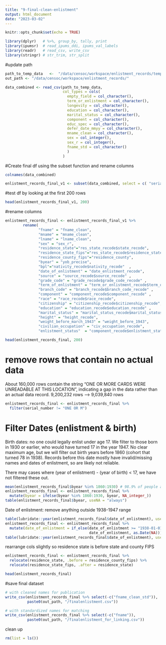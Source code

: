 ```yaml
---
title: "9-final-clean-enlistment"
output: html_document
date: "2023-03-02"
---
```


```r
knitr::opts_chunk$set(echo = TRUE)
```

```r
library(dplyr)   # %>%, group_by, tally, print
library(ipumsr)  # read_ipums_ddi, ipums_val_labels
library(readr)   # read_csv, write_csv
library(stringr) # str_trim, str_split
```

#update path
```r
path_to_temp_data   <-  "/data/censoc/workspace/enlistment_records/temp8.csv"
out_path <- "/data/censoc/workspace/enlistment_records/"
```

```r
data_combined <- read_csv(path_to_temp_data, 
                          col_types = cols(
                            empty_field = col_character(),
                            term_or_enlistment = col_character(),
                            longevity = col_character(),
                            education = col_character(),
                            marital_status = col_character(),
                            component = col_character(),
                            educ_spec = col_character(),
                            defer_date_mmyy = col_character(),
                            mname_clean = col_character(),
                            sex = col_integer(),
                            sex_r = col_integer(),
                            fname_std = col_character()
                            )
                          )
```

#Create final df using the subset function and rename columns
```r
colnames(data_combined)
```

```r
enlistment_records_final_v1 <- subset(data_combined, select = c( "serial_number",  "yob_precise", "fname_clean", "fname_clean_std" , "mname_clean" ,"lname_clean", "sex_r", "date_enlistment_recode", "nativity_recode$nativity_recode" , "residence_county", "res_state_recode$state_recode", "res_state_recode$residence_state_fips", "place_of_enlistment","education_recode$education_recode","grade_recode$grade_code_recode",  "branch_recode$branch_code_recode", "term_or_enlistment_recode$term_or_enlistment_recode", "race_recode$race_recode", "citizenship_recode$citizenship_recode", "civ_occupation_recode" ,"marital_status_recode$marital_status_recode", "height_recode", "weight_before_1943","weight_or_AGCT", "component_recode$component_recode","source_recode$source_recode", "component_recode$enlistment_status"))

```

#test df by looking at the first 200 rows
```r
head(enlistment_records_final_v1, 200)
```
#rename columns
```r
enlistment_records_final <- enlistment_records_final_v1 %>% 
        rename(  
               "fname" = "fname_clean",
               "mname" = "mname_clean",
               "lname" = "lname_clean",
               "sex" = "sex_r",
               "residence_state"="res_state_recode$state_recode",
               "residence_state_fips"="res_state_recode$residence_state_fips",
               "residence_county_fips"="residence_county",
               "byear" = "yob_precise",
               "bpl"="nativity_recode$nativity_recode"  ,
               "date_of_enlistment" = "date_enlistment_recode",
               "source" = "source_recode$source_recode" ,
               "grade_code" = "grade_recode$grade_code_recode" , 
               "term_of_enlistment" = "term_or_enlistment_recode$term_or_enlistment_recode" , 
               "branch_code" = "branch_recode$branch_code_recode" ,
               "component" = "component_recode$component_recode" , 
               "race" = "race_recode$race_recode", 
               "citizenship" = "citizenship_recode$citizenship_recode", 
               "education" = "education_recode$education_recode" ,
               "marital_status" = "marital_status_recode$marital_status_recode" , 
               "height" = "height_recode",
               "weight_before_march_1943" = "weight_before_1943",
               "civilian_occupation" = "civ_occupation_recode",
               "enlistment_status"  = "component_recode$enlistment_status")
```

```r
head(enlistment_records_final, 200)
```



# remove rows that contain no actual data 
About 160,000 rows contain the string "ONE OR MORE CARDS WERE UNREADABLE AT THIS LOCATION",
indicating a gap in the data rather than an actual data record.
9,200,232 rows --> 9,039,840 rows
```r
enlistment_records_final <- enlistment_records_final %>%
  filter(serial_number != "ONE OR M")
```



# Filter Dates (enlistment & birth)
Birth dates: no one could legally enlist under age 17. We filter to those born in 1930 or earlier, who would have turned 17 in the year 1947. No clear maximum age, but we will filter out birth years before 1860 (cohort that turned 78 in 1938). Records before this date mostly have invalid/missing names and dates of enlistment, so are likely not reliable.

There may cases where (year of enlistment) - (year of birth) < 17, we have not filtered these out.
```r
mean(enlistment_records_final$byear %in% 1860:1930) # 98.9% of people are born 1860 - 1930
enlistment_records_final <- enlistment_records_final %>% 
  mutate(byear = ifelse(byear %in% 1860:1930, byear, NA_integer_))
table(enlistment_records_final$byear, useNA = "always")
```

Date of enlistment:
remove anything outside 1938-1947 range
```r
table(lubridate::year(enlistment_records_final$date_of_enlistment), useNA = "always")
enlistment_records_final <- enlistment_records_final %>% 
  mutate(date_of_enlistment = if_else(date_of_enlistment >= "1938-01-01" & date_of_enlistment <= "1947-12-31",
                                      date_of_enlistment, as.Date(NA)))
table(lubridate::year(enlistment_records_final$date_of_enlistment), useNA = "always")
```

rearrange cols slightly so residence state is before state and county FIPS
```r
enlistment_records_final <- enlistment_records_final %>%
  relocate(residence_state, .before = residence_county_fips) %>%
  relocate(residence_state_fips, .after = residence_state)
```


```r
head(enlistment_records_final)
```


#save final dataset
```r
# with cleaned names for publication
write_csv(enlistment_records_final %>% select(-c("fname_clean_std")),
          paste0(out_path, "/finalenlistment.csv"))

# with standardized names for matching
write_csv(enlistment_records_final %>% select(-c("fname")),
          paste0(out_path, "/finalenlistment_for_linking.csv"))
```

clean up
```r
rm(list = ls())
```

